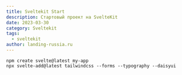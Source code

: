 ```yaml
---
title: Sveltekit Start
description: Стартовый проект на SvelteKit
date: 2023-03-30
category: Sveltekit
tags:
  - sveltekit
author: landing-russia.ru
---
```


```
npm create svelte@latest my-app
npx svelte-add@latest tailwindcss --forms --typography --daisyui
```